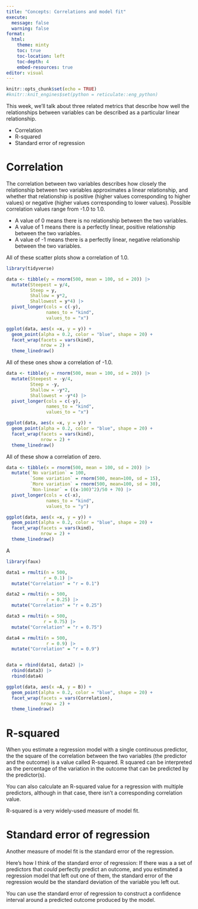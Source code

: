 ```yaml
---
title: "Concepts: Correlations and model fit"
execute:
  message: false
  warning: false
format:
  html:
    theme: minty
    toc: true
    toc-location: left
    toc-depth: 4
    embed-resources: true
editor: visual
---
```


```r
knitr::opts_chunk$set(echo = TRUE)
#knitr::knit_engines$set(python = reticulate::eng_python) 
```

This week, we'll talk about three related metrics that describe how well the relationships between variables can be described as a particular linear relationship.

-   Correlation
-   R-squared
-   Standard error of regression

# Correlation

The correlation between two variables describes how closely the relationship between two variables approximates a linear relationship, and whether that relationship is positive (higher values corresponding to higher values) or negative (higher values corresponding to lower values). Possible correlation values range from -1.0 to 1.0.

-   A value of 0 means there is no relationship between the two variables.
-   A value of 1 means there is a perfectly linear, positive relationship between the two variables.
-   A value of -1 means there is a perfectly linear, negative relationship between the two variables.

All of these scatter plots show a correlation of 1.0.

```r
library(tidyverse)

data <- tibble(y = rnorm(500, mean = 100, sd = 20)) |>
  mutate(Steepest = y/4,
         Steep = y,
         Shallow = y*2,
         Shallowest = y*4) |>
  pivot_longer(cols = c(-y),
               names_to = "kind",
               values_to = "x")

ggplot(data, aes(x =x, y = y)) +
  geom_point(alpha = 0.2, color = "blue", shape = 20) +
  facet_wrap(facets = vars(kind),
             nrow = 2) +
  theme_linedraw()
```

All of these ones show a correlation of -1.0.

```r
data <- tibble(y = rnorm(500, mean = 100, sd = 20)) |>
  mutate(Steepest = -y/4,
         Steep = -y,
         Shallow = -y*2,
         Shallowest = -y*4) |>
  pivot_longer(cols = c(-y),
               names_to = "kind",
               values_to = "x")

ggplot(data, aes(x =x, y = y)) +
  geom_point(alpha = 0.2, color = "blue", shape = 20) +
  facet_wrap(facets = vars(kind),
             nrow = 2) +
  theme_linedraw()
```

All of these show a correlation of zero.

```r
data <- tibble(x = rnorm(500, mean = 100, sd = 20)) |>
  mutate(`No variation` = 100,
         `Some variation` = rnorm(500, mean=100, sd = 15),
         `More variation` = rnorm(500, mean=100, sd = 30),
         `Non-linear` = ((x-100)^2)/50 + 70) |>
  pivot_longer(cols = c(-x),
               names_to = "kind",
               values_to = "y")

ggplot(data, aes(x =x, y = y)) +
  geom_point(alpha = 0.2, color = "blue", shape = 20) +
  facet_wrap(facets = vars(kind),
             nrow = 2) +
  theme_linedraw()
```

A

```r
library(faux)

data1 = rmulti(n = 500,
              r = 0.1) |>
  mutate("Correlation" = "r = 0.1")

data2 = rmulti(n = 500,
               r = 0.25) |>
  mutate("Correlation" = "r = 0.25")

data3 = rmulti(n = 500,
              r = 0.75) |>
  mutate("Correlation" = "r = 0.75")

data4 = rmulti(n = 500,
               r = 0.9) |>
  mutate("Correlation" = "r = 0.9")


data = rbind(data1, data2) |>
  rbind(data3) |>
  rbind(data4)

ggplot(data, aes(x =A, y = B)) +
  geom_point(alpha = 0.2, color = "blue", shape = 20) +
  facet_wrap(facets = vars(Correlation),
             nrow = 2) +
  theme_linedraw()
```

# R-squared

When you estimate a regression model with a single continuous predictor, the the square of the correlation between the two variables (the predictor and the outcome) is a value called R-squared. R squared can be interpreted as the percentage of the variation in the outcome that can be predicted by the predictor(s).

You can also calculate an R-squared value for a regression with multiple predictors, although in that case, there isn't a corresponding correlation value.

R-squared is a very widely-used measure of model fit.

# Standard error of regression

Another measure of model fit is the standard error of the regression.

Here's how I think of the standard error of regression: If there was a a set of predictors that *could* perfectly predict an outcome, and you estimated a regression model that left out one of them, the standard error of the regression would be the standard deviation of the variable you left out.

You can use the standard error of regression to construct a confidence interval around a predicted outcome produced by the model.
